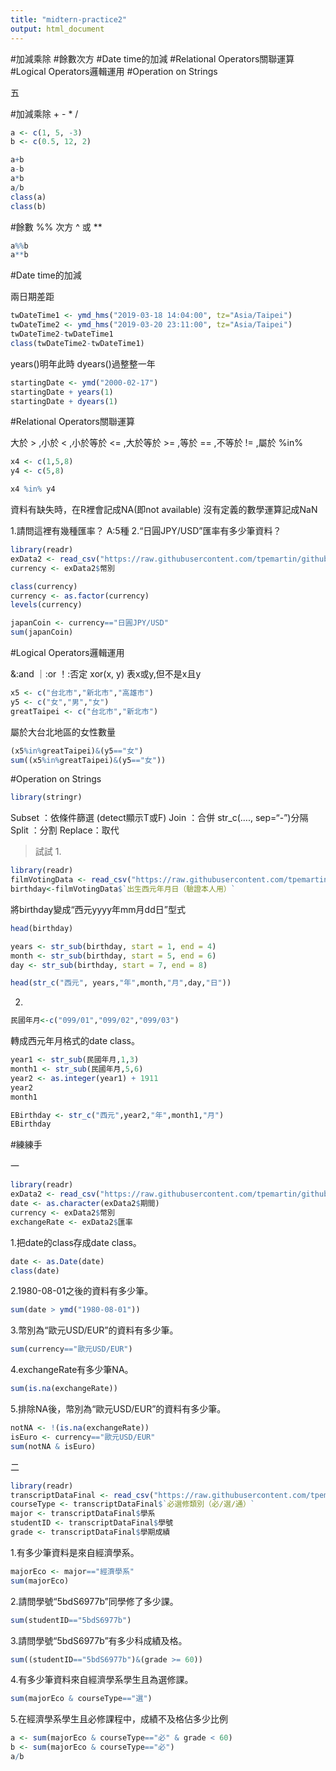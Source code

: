 ```yaml
---
title: "midtern-practice2"
output: html_document
---
```



#加減乘除 #餘數次方 #Date time的加減 #Relational Operators關聯運算
#Logical Operators邏輯運用 #Operation on Strings

五

#加減乘除 + - * /
```r
a <- c(1, 5, -3)
b <- c(0.5, 12, 2)

a+b
a-b
a*b
a/b
class(a)
class(b)
```

#餘數 %%  次方 ^ 或 **
```r
a%%b
a**b
```
#Date time的加減

兩日期差距
```r
twDateTime1 <- ymd_hms("2019-03-18 14:04:00", tz="Asia/Taipei")
twDateTime2 <- ymd_hms("2019-03-20 23:11:00", tz="Asia/Taipei")
twDateTime2-twDateTime1
class(twDateTime2-twDateTime1)
```

 years()明年此時   dyears()過整整一年
```r
startingDate <- ymd("2000-02-17")
startingDate + years(1)   
startingDate + dyears(1) 
```

#Relational Operators關聯運算

大於 > ,小於 < ,小於等於 <= ,大於等於 >= ,等於 == ,不等於 != ,屬於 %in%

```r
x4 <- c(1,5,8)
y4 <- c(5,8)

x4 %in% y4
```
資料有缺失時，在R裡會記成NA(即not available)
沒有定義的數學運算記成NaN

1.請問這裡有幾種匯率？ A:5種
2.“日圓JPY/USD”匯率有多少筆資料？
```r
library(readr)
exData2 <- read_csv("https://raw.githubusercontent.com/tpemartin/github-data/master/exData2.csv")
currency <- exData2$幣別
```
```r
class(currency)
currency <- as.factor(currency)
levels(currency)
```
```r
japanCoin <- currency=="日圓JPY/USD"
sum(japanCoin)
```

#Logical Operators邏輯運用

   &:and
  ｜:or
  ！:否定
  xor(x, y) 表x或y,但不是x且y

```r
x5 <- c("台北市","新北市","高雄市")
y5 <- c("女","男","女")
greatTaipei <- c("台北市","新北市")
```
屬於大台北地區的女性數量
```r
(x5%in%greatTaipei)&(y5=="女")
sum((x5%in%greatTaipei)&(y5=="女"))
```

#Operation on Strings

```r
library(stringr)
```

Subset ：依條件篩選   (detect顯示T或F)
Join   ：合併         str_c(...., sep="-")分隔
Split  ：分割
Replace：取代

>試試
1.

```r
library(readr)
filmVotingData <- read_csv("https://raw.githubusercontent.com/tpemartin/github-data/master/%E7%AC%AC%E4%B8%89%E5%B1%86%E7%B6%93%E6%BF%9F%E6%92%AD%E5%AE%A2%E7%AB%B6%E8%B3%BD%E5%8F%83%E8%B3%BD%E4%BD%9C%E5%93%81%E6%8A%95%E7%A5%A8%E7%B5%90%E6%9E%9C%E6%A8%A3%E6%9C%AC%20-%20Sheet1.csv")
birthday<-filmVotingData$`出生西元年月日（驗證本人用）`
```
將birthday變成“西元yyyy年mm月dd日”型式
```r
head(birthday)
```
```r
years <- str_sub(birthday, start = 1, end = 4)
month <- str_sub(birthday, start = 5, end = 6)
day <- str_sub(birthday, start = 7, end = 8)
```
```r
head(str_c("西元", years,"年",month,"月",day,"日"))
```

2.

```r
民國年月<-c("099/01","099/02","099/03")
```
轉成西元年月格式的date class。
```r
year1 <- str_sub(民國年月,1,3)
month1 <- str_sub(民國年月,5,6)
year2 <- as.integer(year1) + 1911
year2
month1
```
```r
EBirthday <- str_c("西元",year2,"年",month1,"月")
EBirthday
```

#練練手

一
```r
library(readr)
exData2 <- read_csv("https://raw.githubusercontent.com/tpemartin/github-data/master/exData2.csv")
date <- as.character(exData2$期間)
currency <- exData2$幣別
exchangeRate <- exData2$匯率
```
1.把date的class存成date class。
```r
date <- as.Date(date)
class(date)
```
2.1980-08-01之後的資料有多少筆。
```r
sum(date > ymd("1980-08-01"))
```
3.幣別為“歐元USD/EUR”的資料有多少筆。
```r
sum(currency=="歐元USD/EUR")
```
4.exchangeRate有多少筆NA。
```r
sum(is.na(exchangeRate))
```
5.排除NA後，幣別為“歐元USD/EUR”的資料有多少筆。
```r
notNA <- !(is.na(exchangeRate))
isEuro <- currency=="歐元USD/EUR"
sum(notNA & isEuro)
```

二
```r
library(readr)
transcriptDataFinal <- read_csv("https://raw.githubusercontent.com/tpemartin/github-data/master/transcriptDataFinal.csv")
courseType <- transcriptDataFinal$`必選修類別（必∕選∕通）`
major <- transcriptDataFinal$學系
studentID <- transcriptDataFinal$學號
grade <- transcriptDataFinal$學期成績
```
1.有多少筆資料是來自經濟學系。
```r
majorEco <- major=="經濟學系"
sum(majorEco)
```
2.請問學號“5bdS6977b”同學修了多少課。
```r
sum(studentID=="5bdS6977b")
```
3.請問學號“5bdS6977b”有多少科成績及格。
```r
sum((studentID=="5bdS6977b")&(grade >= 60))
```
4.有多少筆資料來自經濟學系學生且為選修課。
```r
sum(majorEco & courseType=="選")
```
5.在經濟學系學生且必修課程中，成績不及格佔多少比例
```r
a <- sum(majorEco & courseType=="必" & grade < 60)
b <- sum(majorEco & courseType=="必")
a/b
```





























